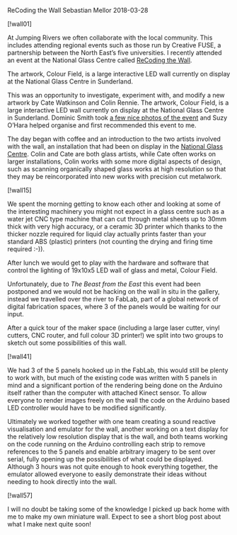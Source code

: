 ReCoding the Wall
Sebastian Mellor
2018-03-28

[!wall01]

At Jumping Rivers we often collaborate with the local community.  This includes attending regional events such as those run by Creative FUSE, a partnership between the North East’s five universities.  I recently attended an event at the National Glass Centre called [ReCoding the Wall](http://www.designnetworknorth.org/events/recoding-wall-digital-making-day/). 

The artwork, Colour Field, is a large interactive LED wall currently on display at the National Glass Centre in Sunderland.

This was an opportunity to investigate, experiment with, and modify a new artwork by Cate Watkinson and Colin Rennie. The artwork, Colour Field, is a large interactive LED wall currently on display at the National Glass Centre in Sunderland.  Dominic Smith took [a few nice photos of the event](https://www.flickr.com/photos/dominicsmith/sets/72157689126146010/) and Suzy O'Hara helped organise and first recommended this event to me.

The day began with coffee and an introduction to the two artists involved with the wall, an installation that had been on display in the [National Glass Centre]( http://www.nationalglasscentre.com/about/whatson/details/?id=818).  Colin and Cate are both glass artists, while Cate often works on larger installations, Colin works with some more digital aspects of design, such as scanning organically shaped glass works at high resolution so that they may be reincorporated into new works with precision cut metalwork.

[!wall15]

We spent the morning getting to know each other and looking at some of the interesting machinery you might not expect in a glass centre such as a water jet CNC type machine that can cut through metal sheets up to 30mm thick with very high accuracy, or a ceramic 3D printer which thanks to the thicker nozzle required for liquid clay actually prints faster than your standard ABS (plastic) printers (not counting the drying and firing time required :-)).

After lunch we would get to play with the hardware and software that control the lighting of 19x10x5 LED wall of glass and metal, Colour Field.

Unfortunately, due to _The Beast from the East_ this event had been postponed and we would not be hacking on the wall in situ in the gallery, instead we travelled over the river to FabLab, part of a global network of digital fabrication spaces, where 3 of the panels would be waiting for our input.

After a quick tour of the maker space (including a large laser cutter, vinyl cutters, CNC router, and full colour 3D printer!) we split into two groups to sketch out some possibilities of this wall.

[!wall41]

We had 3 of the 5 panels hooked up in the FabLab, this would still be plenty to work with, but much of the existing code was written with 5 panels in mind and a significant portion of the rendering being done on the Arduino itself rather than the computer with attached Kinect sensor.  To allow everyone to render images freely on the wall the code on the Arduino based LED controller would have to be modified significantly.

Ultimately we worked together with one team creating a sound reactive visualisation and emulator for the wall, another working on a text display for the relatively low resolution display that is the wall, and both teams working on the code running on the Arduino controlling each strip to remove references to the 5 panels and enable arbitrary imagery to be sent over serial, fully opening up the possibilities of what could be displayed.  Although 3 hours was not quite enough to hook everything together, the emulator allowed everyone to easily demonstrate their ideas without needing to hook directly into the wall.

[!wall57]

I will no doubt be taking some of the knowledge I picked up back home with me to make my own miniature wall.  Expect to see a short blog post about what I make next quite soon!

